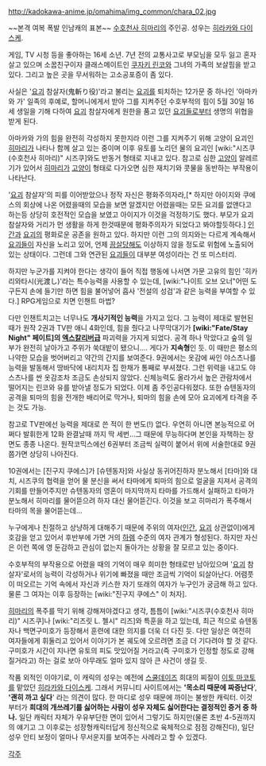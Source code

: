 http://kadokawa-anime.jp/omahima/img_common/chara_02.jpg

{{{+1 天河優人 / あまかわ ゆうと}}}
~~본격 여복 폭발 인남캐의 표본~~
[[수호천사 히마리]]의 주인공. 성우는 [[히라카와 다이스케]].

게임, TV 시청 등을 좋아하는 16세 소년. 7년 전의 교통사고로 부모님을 모두 잃고 혼자 살고 있으며 소꿉친구이자 클래스메이트인 [[쿠자키 린코]]와 그녀의 가족의 보살핌을 받고 있다. 그리고 높은 곳을 무서워하는 고소공포증이 좀 있다.

사실은 '[[요괴]] 참살자(鬼斬り役)'라고 불리는 [[요괴]]를 퇴치하는 12가문 중 하나인 '아마카와 가' 일족의 후예로, 할머니에게서 받아 그를 지켜주던 수호부적의 힘이 5월 30일 16세 생일을 기해 다하여 [[요괴]] 참살자에게 원한을 품고 있던 [[요괴]]들로부터 생명의 위협을 받게 된다.

아마카와 가의 힘을 완전히 각성하지 못한지라 이런 그를 지켜주기 위해 고양이 요괴인 [[히마리]]가 나타나 함께 살고 있는 중이며 이후 유토를 노리던 물의 요괴인 [wiki:"시즈쿠(수호천사 히마리)" 시즈쿠]와도 반동거 형태로 지내고 있다. 참고로 심한 [[고양이]] 알레르기가 있어서 [[히마리]]가 [[고양이]] 형태로 다가오면 심한 재치기와 콧물을 동반하는 부작용이 나타난다.

'[[요괴]] 참살자'의 피를 이어받았으나 정작 자신은 평화주의자라,[* 하지만 아이지와 쿠에스의 회상에 나온 어렸을때의 모습을 보면 알겠지만 어렸을때는 모든 요괴를 없앤다고 하는등 상당히 호전적인 모습을 보였고 아이지가 이것을 걱정하기도 했다. 부모가 요괴참살자와 거리가 먼 생활을 하게 한것때문에 평화주의자가 되었다고 봐야할듯하다.] [[인간]]과 [[요괴]]의 평화로운 공존을 원하고 있다. 하지만 이런 그의 의지와는 다르게 계속해서 [[요괴]]들이 자신을 노리고 있어, 언제 [[끔살]]당해도 이상하지 않을 정도로 위험에 노출되어 있는 상태이다. 그런데 그와 연관된 [[요괴]]들이 대부분 여성이라는 건 또 미스터리.

하지만 누군가를 지켜야 한다는 생각이 들어 직접 행동에 나서면 가문 고유의 힘인 '히카리와타시(光渡し)'라는 특수능력을 사용할 수 있는데, [wiki:"나이트 오브 오너"어떤 도구든지 손에 들기만 하면 힘을 불어넣어 흡사 '전설의 성검'과 같은 능력을 부여할 수 있다.] RPG게임으로 치면 인챈트 마법? 

다만 인챈트치고는 너무나도 '''개사기적인 능력'''을 가지고 있다. 그 능력이 제대로 발현된 때가 원작 2권과 TV판 애니 4화인데, 힘을 줬다고 나무막대기가 '''[wiki:"Fate/Stay Night" 페이트]의 [[엑스칼리버]]급''' 파괴력을 가지게 되었다. 공격 하나 막았다고 숲의 일부가 완전히 날아가고 주위가 쑥대밭이 됐으니…. 게다가 '''지속형'''인 듯. 이 때만은 평소의 나약한 모습을 벗어버리고 약간의 간지를 보여준다. 9권에서는 옷감에 싸인 야스츠나를 능력을 발동해서 땅바닥에 내리치자 집 한채가 통째로 부셔졌다. 그런 위력을 내고도 야스츠나를 싼 옷감조차 조금도 손상되지 않았다. 신체능력도 올라가서 높은 관람차에서 떨어지는 린코와 유를 받아낼 정도가 되었다. 이제 좀 주인공다워졌다. 또한 슈텐동자의 공격을 퇴마의 힘을 전개한 배리어로 막거나, 퇴마의 힘을 손에 모아 요괴에게 타격을 주는 것도 가능. 

참고로 TV판에선 능력을 제대로 쓴 적이 한 번도(!) 없다. 우연히 아니면 본능적으로 어쩌다 발휘한게 12화 완결날때 까지 딱 세번...그 때문에 무능하다며 본인을 자책하는 장면도 종종 나온다. 원작코믹스에선 6권부터 조금씩 실력이 붙어서 위에 서술한대로 9권쯤가면 상당히 나아진다.

10권에서는 [진구지 쿠에스]가 [슈텐동자]와 사실상 동귀어진하자 분노해서 [타마]와 대치, 시즈쿠의 협력을 얻어 물 분신을 써서 타마에게 퇴마의 힘으로 얼굴을 지져서 공격의 기회를 만들어주지만 슈텐동자의 영혼이 마지막까지 타마를 가드해서 실패하고 타마가 분노해서 히마리를 물어뜯으려 하자 대신 물어뜯긴다. 이것을 보고 히마리가 폭주해서 타마의 목을 물어뜯는데...

누구에게나 친절하고 상냥하게 대해주기 때문에 주위의 여자([[인간]], [[요괴]] 상관없이)에게 호감을 얻고 있어서 후반부에 가면 거의 [[하렘]] 수준의 여자 관계가 형성된다. 하지만 자신은 이런 쪽에 영 둔감하고 관심이 없는지 돌아가는 상황을 잘 모르고 있는 중이다.

수호부적의 부작용으로 어렸을 때의 기억이 매우 희미한 형태로만 남아있으며 '[[요괴]] 참살자'로서의 능력이 각성하거나 위기에 빠졌을 때만 조금씩 기억이 되살아난다. 어렴풋이 떠오르는 기억 속에서 자신과 키스한 자기 또래의 여자가 누구인가 궁금해 하고 있다. 물론 그 여자는 이후 등장하는 [wiki:"진구지 쿠에스" 이 처자].

[[히마리]]의 폭주를 막기 위해 강해져야겠다고 생각, 틈틈이 [wiki:"시즈쿠(수호천사 히마리)" 시즈쿠]나 [wiki:"리즈릿 L. 첼시" 리즈]와 특훈을 하고 있는데, 최근 적으로 슈텐동자나 백면구미호가 등장해서 훈련에 대한 의지를 더욱 더 다진 듯. 다만 일상은 여전히 여자들에게 휘둘리고 있어서 이야기가 본 궤도에 오르려면 조금 더 기다려야 할 것 같다. 구미호가 시간이 지나면 유토의 피도 맛있어질 거라고(즉 구미호가 인정할 정도로 강해질거라고) 하는 걸로 보아 아무래도 얼마 있지 않아 큰 사건이 생길 듯. 

작품 외적인 이야기로, 이 캐릭의 성우는 예전에 [[스쿨데이즈]] 희대의 찌질이 [[이토 마코토]]를 맡았던 [[히라카와 다이스케]]. 그래서 커뮤니티 사이트에서는 ''''목소리 때문에 짜증난다'''', ''''괜히 까고 싶다'''' 라는 의견이 많다. 한 마디로 성우 때문에 까이는 불쌍한 캐릭터. 이것부터가 '''희대의 개쓰레기를 싫어하는 사람이 성우 자체도 싫어한다는 결정적인 증거 중 하나.''' 일단 캐릭터 자체가 우유부단한 면이 있어서 그렇기도 하지만(물론 초반 4-5권까지의 얘기고 그 이후로는 성장형캐릭터답게 정신적으로 육체적으로 점점 강해진다), 일단 성우 안티 보정이 얼마나 무서운지를 보여주는 사례라고 할 수 있겠다.

[[각주]]
